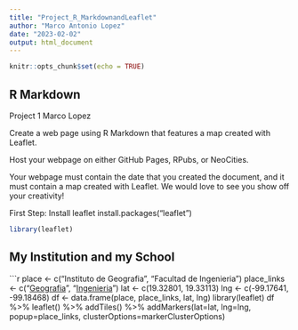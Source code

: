 ---
title: "Project_R_MarkdownandLeaflet"
author: "Marco Antonio Lopez"
date: "2023-02-02"
output: html_document
---

```{r setup, include=FALSE}
knitr::opts_chunk$set(echo = TRUE)
```

## R Markdown

Project 1 Marco Lopez

Create a web page using R Markdown that features a map created with Leaflet. 

Host your webpage on either GitHub Pages, RPubs, or NeoCities.

Your webpage must contain the date that you created the document, and it must contain a map created with Leaflet. We would love to see you show off your creativity! 

First Step: Install leaflet
install.packages("leaflet")

```{r}
library(leaflet)
```

## My Institution and my School

```{r chunk 1}
place <- c("Instituto de Geografia", "Facultad de Ingenieria")
place_links <- c("<a href='https://www.geografia.unam.mx/geoigg/'>Geografia</a>", "<a href='https://www.ingenieria.unam.mx/'>Ingenieria</a>")
lat <- c(19.32801, 19.33113)
lng <- c(-99.17641, -99.18468)
df <- data.frame(place, place_links, lat, lng)
library(leaflet)
df %>%
  leaflet() %>%
  addTiles() %>%
  addMarkers(lat=lat, lng=lng, popup=place_links, clusterOptions=markerClusterOptions)

